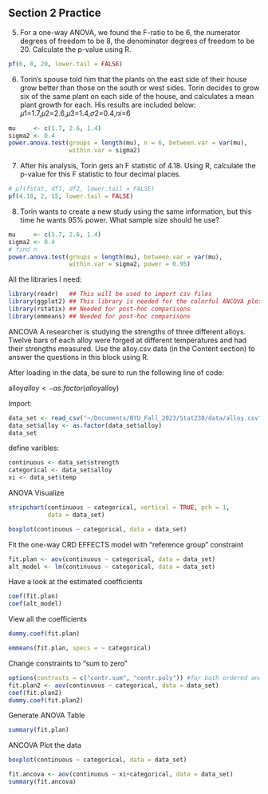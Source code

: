## Section 2 Practice

(5) For a one-way ANOVA, we found the F-ratio to be 6, the numerator degrees of freedom to be 8, the denominator degrees of freedom to be 20. Calculate the p-value using R.
```r
pf(6, 8, 20, lower.tail = FALSE)
```

(6) Torin's spouse told him that the plants on the east side of their house grow better than those on the south or west sides. Torin decides to grow six of the same plant on each side of the house, and calculates a mean plant growth for each. His results are included below: 
𝜇1=1.7,𝜇2=2.6,𝜇3=1.4,𝜎2=0.4,𝑛𝑖=6
```r
mu     <- c(1.7, 2.6, 1.4)
sigma2 <- 0.4
power.anova.test(groups = length(mu), n = 6, between.var = var(mu), 
                 within.var = sigma2)
```
(7) After his analysis, Torin gets an F statistic of 4.18. Using R, calculate the p-value for this F statistic to four decimal places.
```r
# pf(fstat, df1, df2, lower.tail = FALSE)
pf(4.18, 2, 15, lower.tail = FALSE)
```

(8) Torin wants to create a new study using the same information, but this time he wants 95% power. What sample size should he use?
```r
mu     <- c(1.7, 2.6, 1.4)
sigma2 <- 0.4
# find n
power.anova.test(groups = length(mu), between.var = var(mu), 
                 within.var = sigma2, power = 0.95)
```


All the libraries I need:
```r
library(readr)   ## This will be used to import csv files
library(ggplot2) ## This library is needed for the colorful ANCOVA plots
library(rstatix) ## Needed for post-hoc comparisons
library(emmeans) ## Needed for post-hoc comparisons
```
ANCOVA
A researcher is studying the strengths of three different alloys. Twelve bars of each alloy were forged at different temperatures and had their strengths measured. Use the alloy.csv data (in the Content section) to answer the questions in this block using R.

After loading in the data, be sure to run the following line of code:

alloy$alloy <- as.factor(alloy$alloy)

Import:
```r
data_set <- read_csv("~/Documents/BYU_Fall_2023/Stat230/data/alloy.csv")
data_set$alloy <- as.factor(data_set$alloy)
data_set
```
define varibles:
```r
continuous <- data_set$strength
categorical <- data_set$alloy
xi <- data_set$temp
```

ANOVA
Visualize
```r
stripchart(continuous ~ categorical, vertical = TRUE, pch = 1, 
           data = data_set)

boxplot(continuous ~ categorical, data = data_set)
```

Fit the one-way CRD EFFECTS model with "reference group" constraint
```r
fit.plan <- aov(continuous ~ categorical, data = data_set)
alt_model <- lm(continuous ~ categorical, data = data_set)
```
Have a look at the estimated coefficients
```r
coef(fit.plan)
coef(alt_model)
```

View all the coefficients
```r
dummy.coef(fit.plan)
```

```r
emmeans(fit.plan, specs = ~ categorical)
```
Change constraints to "sum to zero"
```r
options(contrasts = c("contr.sum", "contr.poly")) #for both ordered and unordered values
fit.plan2 <- aov(continuous ~ categorical, data = data_set)
coef(fit.plan2)
dummy.coef(fit.plan2)
```

Generate ANOVA Table
```r
summary(fit.plan)
```

ANCOVA
Plot the data
```r
boxplot(continuous ~ categorical, data = data_set)
```

```r
fit.ancova <- aov(continuous ~ xi+categorical, data = data_set)
summary(fit.ancova)
```

